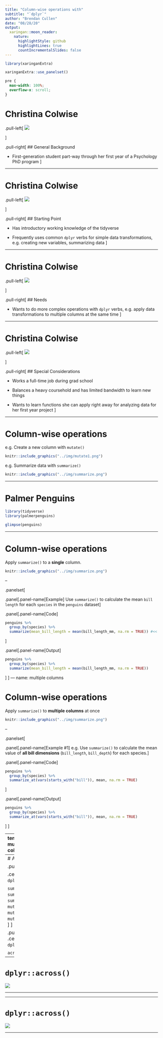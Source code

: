 ```yaml
---
title: "Column-wise operations with"
subtitle: "`dplyr`"
author: "Brendan Cullen"
date: "08/28/20"
output:
  xaringan::moon_reader:
    nature:
      highlightStyle: github
      highlightLines: true
      countIncrementalSlides: false
---
```


```r
library(xaringanExtra)

```

```r
xaringanExtra::use_panelset()
```

```css
pre {
  max-width: 100%;
  overflow-x: scroll;
}
```

# Christina Colwise

.pull-left[
![](../img/christina_colwise.png)

]


.pull-right[
## General Background

- First-generation student part-way through her first year of a Psychology PhD program
]

---

# Christina Colwise

.pull-left[
![](../img/christina_colwise.png)

]


.pull-right[
## Starting Point

- Has introductory working knowledge of the tidyverse

- Frequently uses common `dplyr` verbs for simple data transformations, e.g. creating new variables, summarizing data
]

---

# Christina Colwise

.pull-left[
![](../img/christina_colwise.png)

]


.pull-right[
## Needs

- Wants to do more complex operations with `dplyr` verbs, e.g. apply data transformations to multiple columns at the same time
]

---

# Christina Colwise

.pull-left[
![](../img/christina_colwise.png)

]


.pull-right[
## Special Considerations

- Works a full-time job during grad school

- Balances a heavy coursehold and has limited bandwidth to learn new things

- Wants to learn functions she can apply right away for analyzing data for her first year project 
]

---

# Column-wise operations

e.g. Create a new column with `mutate()`

```r
knitr::include_graphics("../img/mutate1.png")
```

e.g. Summarize data with `summarize()`

```r
knitr::include_graphics("../img/summarize.png")
```

---

# Palmer Penguins

```r
library(tidyverse)
library(palmerpenguins)
```

```r
glimpse(penguins)
```

---

# Column-wise operations

Apply `summarize()` to a **single** column.

```r
knitr::include_graphics("../img/summarize.png")
```

--

.panelset[

.panel[.panel-name[Example]
Use `summarize()` to calculate the mean `bill length` for each `species` in the `penguins` dataset
]

.panel[.panel-name[Code]

```r
penguins %>% 
  group_by(species) %>% 
  summarize(mean_bill_length = mean(bill_length_mm, na.rm = TRUE)) #<<
```
]

.panel[.panel-name[Output]

```r
penguins %>% 
  group_by(species) %>% 
  summarize(mean_bill_length = mean(bill_length_mm, na.rm = TRUE))
```

]
]
---
name: multiple columns

# Column-wise operations

Apply `summarize()` to **multiple columns** at once

```r
knitr::include_graphics("../img/summarize.png")
```

--

.panelset[

.panel[.panel-name[Example #1]
e.g. Use `summarize()` to calculate the mean value of **all bill dimensions** (`bill_length`, `bill_depth`) for each species.
]

.panel[.panel-name[Code]
```r
penguins %>% 
  group_by(species) %>% 
  summarize_at(vars(starts_with("bill")), mean, na.rm = TRUE)
```
]

.panel[.panel-name[Output]
```r
penguins %>% 
  group_by(species) %>% 
  summarize_at(vars(starts_with("bill")), mean, na.rm = TRUE)
```
]
]

---
template: multiple columns


.panelset[

.panel[.panel-name[Example #2]
e.g. Use `summarize()` to calculate the mean value of **all numeric** variables for each species.
]

.panel[.panel-name[Code]
```r
penguins %>% 
  group_by(species) %>% 
  summarize_if(is.numeric, mean, na.rm = TRUE)
```
]

.panel[.panel-name[Output]
```r
penguins %>% 
  group_by(species) %>% 
  summarize_if(is.numeric, mean, na.rm = TRUE)
```
]
]

---
# A better way!

.pull-left[

.center[
## `dplyr` < 1.0.0
```r
knitr::include_graphics("../img/dplyr_hex_old.png")
```

`summarize_at()`, `summarize_if()`, `summarize_all()`, `mutate_if()`, `mutate_at()`, `mutate_all()`, ...
]
]

.pull-right[
.center[
## `dplyr` >= 1.0.0
```r
knitr::include_graphics("../img/dplyr_hex_new.png")
```

`across()`
]
]

---

# `dplyr::across()`

![](../img/dplyr_across_blank.png)

---

---

# `dplyr::across()`

![](../img/dplyr_across.png)

---


